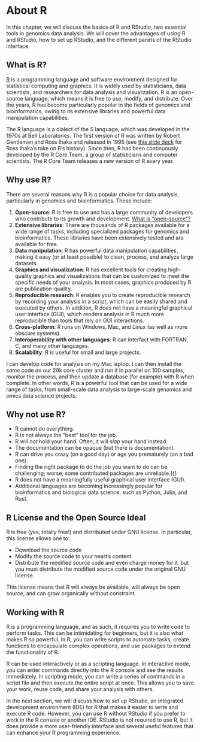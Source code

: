 # About R

In this chapter, we will discuss the basics of R and RStudio\index{RStudio}, two essential
tools in genomics data analysis. We will cover the advantages of using R and
RStudio, how to set up RStudio, and the different panels of the RStudio
interface.

## What is R?

[R](https://en.wikipedia.org/wiki/R_(programming_language)) is a programming
language and software environment designed for statistical computing and
graphics. It is widely used by statisticians, data scientists, and researchers
for data analysis and visualization. R is an open-source language, which means
it is free to use, modify, and distribute. Over the years, R has become
particularly popular in the fields of genomics and bioinformatics, owing to its
extensive libraries and powerful data manipulation capabilities.

The R language is a dialect of the S language, which was developed in the 1970s
at Bell Laboratories. The first version of R was written by Robert Gentleman
and Ross Ihaka and released in 1995 (see [this slide
deck](https://www.stat.auckland.ac.nz/~ihaka/downloads/Massey.pdf) for Ross
Ihaka's take on R's history). Since then, R has been continuously developed by
the R Core Team, a group of statisticians and computer scientists. The R Core
Team releases a new version of R every year.


## Why use R?

There are several reasons why R is a popular choice for data analysis,
particularly in genomics and bioinformatics. These include:

1. **Open-source**: R is free to use and has a large community of developers
   who contribute to its growth and development. [What is "open-source"?](https://opensource.com/resources/what-open-source)
1. **Extensive libraries**: There are thousands of R packages available for a
   wide range of tasks, including specialized packages for genomics and
   bioinformatics. These libraries have been extensively tested and ara
   available for free.
1. **Data manipulation**: R has powerful data manipulation capabilities, making
   it easy (or at least possible) to clean, process, and analyze large
   datasets.
1. **Graphics and visualization**: R has excellent tools for creating
   high-quality graphics and visualizations that can be customized to meet the
   specific needs of your analysis. In most cases, graphics produced by R are
   publication-quality. 
1. **Reproducible research**: R enables you to create reproducible research by
   recording your analysis in a script, which can be easily shared and executed
   by others. In addition, R does not have a meaningful graphical user
   interface (GUI), which renders analysis in R much more reproducible than
   tools that rely on GUI interactions.
1. **Cross-platform**: R runs on Windows, Mac, and Linux (as well as more
   obscure systems).
1. **Interoperability with other languages**: R can interfact with FORTRAN, C,
   and many other languages.
1. **Scalability**: R is useful for small and large projects.

I can develop code for analysis on my Mac laptop. I can
then install the *same* code on our 20k core cluster and run it in
parallel on 100 samples, monitor the process, and then update a database (for example)
with R when complete. In other words, R is a powerful tool that can be used
for a wide range of tasks, from small-scale data analysis to large-scale
genomics and omics data science projects.

## Why not use R?

- R cannot do everything.
- R is not always the “best” tool for the job.
- R will *not* hold your hand. Often, it will *slap* your hand instead.
- The documentation can be opaque (but there is documentation).
- R can drive you crazy (on a good day) or age you prematurely (on a
    bad one).
- Finding the right package to do the job you want to do can be
    challenging; worse, some contributed packages are unreliable.]{}
- R does not have a meaningfully useful graphical user interface (GUI).
- Additional languages are becoming increasingly popular for bioinformatics
  and biological data science, such as Python, Julia, and Rust.

## R License and the Open Source Ideal

R is free (yes, totally free!) and distributed under GNU license. In particular, this license allows one to:

- Download the source code
- Modify the source code to your heart’s content
- Distribute the modified source code and even charge
    money for it, but you must distribute the modified source code
    under the original GNU license.

This license means that R will always be
available, will always be open source, and can grow organically without
constraint.

## Working with R

R is a programming language, and as such, it requires you to write code to
perform tasks. This can be intimidating for beginners, but it is also what
makes R so powerful. In R, you can write scripts to automate tasks, create
functions to encapsulate complex operations, and use packages to extend the
functionality of R.

R can be used interactively or as a scripting language. In interactive mode, you can
enter commands directly into the R console and see the results immediately. In
scripting mode, you can write a series of commands in a script file and then
execute the entire script at once. This allows you to save your work, reuse code,
and share your analysis with others.

In the next section, we will discuss how to set up RStudio, an integrated
development environment (IDE) for R that makes it easier to write and execute R
code. However, you can use R without RStudio if you prefer to work in the R console or
another IDE. RStudio is not required to use R, but it does provide a more user-friendly
interface and several useful features that can enhance your R programming experience.
